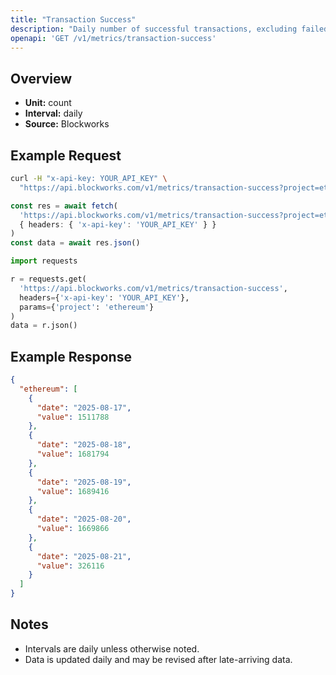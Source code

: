 ```yaml
---
title: "Transaction Success"
description: "Daily number of successful transactions, excluding failed transactions."
openapi: 'GET /v1/metrics/transaction-success'
---
```


## Overview

- **Unit:** count
- **Interval:** daily
- **Source:** Blockworks

## Example Request

<CodeGroup>

```bash cURL
curl -H "x-api-key: YOUR_API_KEY" \
  "https://api.blockworks.com/v1/metrics/transaction-success?project=ethereum"
```

```typescript TypeScript
const res = await fetch(
  'https://api.blockworks.com/v1/metrics/transaction-success?project=ethereum',
  { headers: { 'x-api-key': 'YOUR_API_KEY' } }
)
const data = await res.json()
```

```python Python
import requests

r = requests.get(
  'https://api.blockworks.com/v1/metrics/transaction-success',
  headers={'x-api-key': 'YOUR_API_KEY'},
  params={'project': 'ethereum'}
)
data = r.json()
```

</CodeGroup>

## Example Response

```json
{
  "ethereum": [
    {
      "date": "2025-08-17",
      "value": 1511788
    },
    {
      "date": "2025-08-18",
      "value": 1681794
    },
    {
      "date": "2025-08-19",
      "value": 1689416
    },
    {
      "date": "2025-08-20",
      "value": 1669866
    },
    {
      "date": "2025-08-21",
      "value": 326116
    }
  ]
}
```

## Notes
- Intervals are daily unless otherwise noted.
- Data is updated daily and may be revised after late-arriving data.
